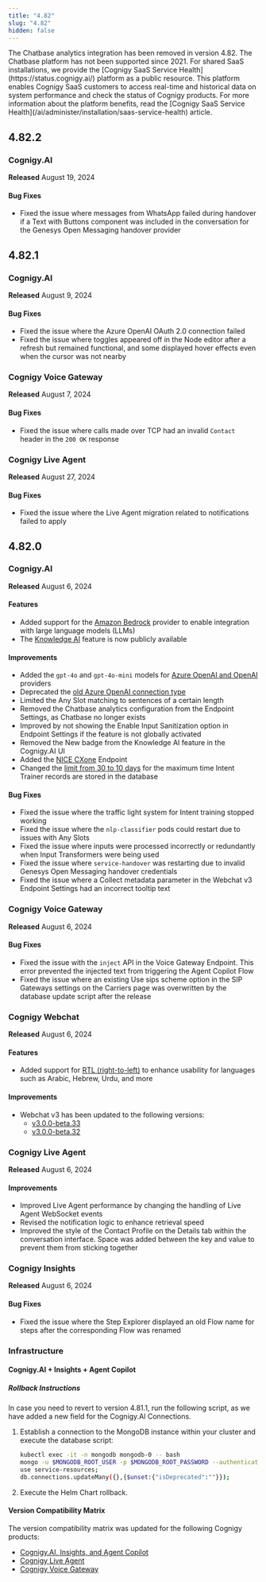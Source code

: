 ```yaml
---
title: "4.82"
slug: "4.82"
hidden: false
---
```



<ReleaseNotesUpcomingFeatureRemovalsComponent482/>

<Danger>
  The Chatbase analytics integration has been removed in version 4.82. The Chatbase platform has not been supported since 2021.
</Danger>

<Warning>
  For shared SaaS installations, we provide the [Cognigy SaaS Service Health](https://status.cognigy.ai/) platform as a public resource. This platform enables Cognigy SaaS customers to access real-time and historical data on system performance and check the status of Cognigy products.
  For more information about the platform benefits, read the [Cognigy SaaS Service Health](/ai/administer/installation/saas-service-health) article.
</Warning>

## 4.82.2

### Cognigy.AI

**Released** August 19, 2024

#### Bug Fixes

- Fixed the issue where messages from WhatsApp failed during handover if a Text with Buttons component was included in the conversation for the Genesys Open Messaging handover provider

## 4.82.1

### Cognigy.AI

**Released** August 9, 2024

#### Bug Fixes

- Fixed the issue where the Azure OpenAI OAuth 2.0 connection failed
- Fixed the issue where toggles appeared off in the Node editor after a refresh but remained functional, and some displayed hover effects even when the cursor was not nearby

### Cognigy Voice Gateway

**Released** August 7, 2024

#### Bug Fixes

- Fixed the issue where calls made over TCP had an invalid `Contact` header in the `200 OK` response

### Cognigy Live Agent

**Released** August 27, 2024

#### Bug Fixes

- Fixed the issue where the Live Agent migration related to notifications failed to apply

## 4.82.0

### Cognigy.AI

**Released** August 6, 2024

#### Features

- Added support for the [Amazon Bedrock](/ai/agents/develop/gen-ai-and-llms/providers/amazon-bedrock) provider to enable integration with large language models (LLMs)
- The [Knowledge AI](/ai/agents/develop/knowledge-ai/overview) feature is now publicly available

#### Improvements

- Added the `gpt-4o` and `gpt-4o-mini` models for [Azure OpenAI and OpenAI](/ai/agents/develop/gen-ai-and-llms/model-support-by-feature) providers
- Deprecated the [old Azure OpenAI connection type](/ai/agents/develop/gen-ai-and-llms/providers/microsoft-azure-openai#deprecation-of-old-connections-for-microsoft-azure-openai)
- Limited the Any Slot matching to sentences of a certain length
- Removed the Chatbase analytics configuration from the Endpoint Settings, as Chatbase no longer exists
- Improved by not showing the Enable Input Sanitization option in Endpoint Settings if the feature is not globally activated
- Removed the New badge from the Knowledge AI feature in the Cognigy.AI UI
- Added the [NICE CXone](/ai/agents/deploy/endpoint-reference/nice) Endpoint
- Changed the [limit from 30 to 10 days](/ai/administer/limitations#retention-of-records) for the maximum time Intent Trainer records are stored in the database

#### Bug Fixes

- Fixed the issue where the traffic light system for Intent training stopped working
- Fixed the issue where the `nlp-classifier` pods could restart due to issues with Any Slots
- Fixed the issue where inputs were processed incorrectly or redundantly when Input Transformers were being used
- Fixed the issue where `service-handover` was restarting due to invalid Genesys Open Messaging handover credentials
- Fixed the issue where a Collect metadata parameter in the Webchat v3 Endpoint Settings had an incorrect tooltip text

### Cognigy Voice Gateway

**Released** August 6, 2024

#### Bug Fixes

- Fixed the issue with the `inject` API in the Voice Gateway Endpoint. This error prevented the injected text from triggering the Agent Copilot Flow
- Fixed the issue where an existing Use sips scheme option in the SIP Gateways settings on the Carriers page was overwritten by the database update script after the release

### Cognigy Webchat

**Released** August 6, 2024

#### Features

- Added support for [RTL (right-to-left)](/webchat/v3/features#rtl-language-support) to enhance usability for languages such as Arabic, Hebrew, Urdu, and more

#### Improvements

- Webchat v3 has been updated to the following versions:
    - [v3.0.0-beta.33](https://github.com/Cognigy/WebchatWidget/releases/tag/v3.0.0-beta.33)
    - [v3.0.0-beta.32](https://github.com/Cognigy/WebchatWidget/releases/tag/v3.0.0-beta.32)

### Cognigy Live Agent

**Released** August 6, 2024

#### Improvements

- Improved Live Agent performance by changing the handling of Live Agent WebSocket events
- Revised the notification logic to enhance retrieval speed
- Improved the style of the Contact Profile on the Details tab within the conversation interface. Space was added between the key and value to prevent them from sticking together

### Cognigy Insights

**Released** August 6, 2024

#### Bug Fixes

- Fixed the issue where the Step Explorer displayed an old Flow name for steps after the corresponding Flow was renamed

### Infrastructure

#### Cognigy.AI + Insights + Agent Copilot

##### Rollback Instructions

In case you need to revert to version 4.81.1, run the following script, as we have added a new field for the Cognigy.AI Connections.

1. Establish a connection to the MongoDB instance within your cluster and execute the database script:
    ```bash
    kubectl exec -it -n mongodb mongodb-0 -- bash
    mongo -u $MONGODB_ROOT_USER -p $MONGODB_ROOT_PASSWORD --authenticationDatabase admin
    use service-resources;
    db.connections.updateMany({},{$unset:{"isDeprecated":""}});
    ```
2. Execute the Helm Chart rollback.


#### Version Compatibility Matrix

The version compatibility matrix was updated for the following Cognigy products:

- [Cognigy.AI, Insights, and Agent Copilot](/ai/administer/installation/version-compatibility-matrix)
- [Cognigy Live Agent](/live-agent/installation/deployment/version-compatibility-matrix)
- [Cognigy Voice Gateway](/voice-gateway/installation/version-compatibility-matrix)